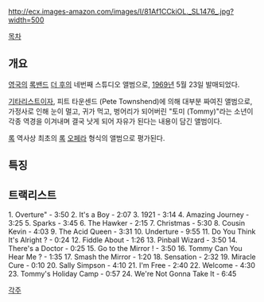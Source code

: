 http://ecx.images-amazon.com/images/I/81Af1CCkiOL._SL1476_.jpg?width=500

[[목차]]

== 개요 ==

[[영국]]의 [[록밴드]] [[더 후]]의 네번째 스튜디오 앨범으로, [[1969년]] 5월 23일 발매되었다.

[[기타리스트]]이자, 피트 타운센드 (Pete Townshend)에 의해 대부분 짜여진 앨범으로, 가정사로 인해 눈이 멀고, 귀가 먹고, 벙어리가 되어버린 "토미 (Tommy)"라는 소년이 각종 역경을 이겨내며 결국 낫게 되어 자유가 된다는 내용이 담긴 앨범이다.

[[록]] 역사상 최초의 [[록]] [[오페라]] 형식의 앨범으로 평가된다.

== 특징 ==

== 트랙리스트 ==
1. Overture" - 3:50 
2. It's a Boy - 2:07 
3. 1921 - 3:14 
4. Amazing Journey - 3:25 
5. Sparks - 3:45 
6. The Hawker - 2:15 
7. Christmas - 5:30 
8. Cousin Kevin - 4:03 
9. The Acid Queen - 3:31 
10. Underture - 9:55 
11. Do You Think It's Alright ? - 0:24 
12. Fiddle About - 1:26 
13. Pinball Wizard - 3:50 
14. There's a Doctor - 0:25 
15. Go to the Mirror ! - 3:50 
16. Tommy Can You Hear Me ? - 1:35 
17. Smash the Mirror - 1:20 
18. Sensation - 2:32 
19. Miracle Cure - 0:10 
20. Sally Simpson - 4:10 
21. I'm Free - 2:40 
22. Welcome - 4:30 
23. Tommy's Holiday Camp - 0:57 
24. We're Not Gonna Take It - 6:45 

[[각주]]
